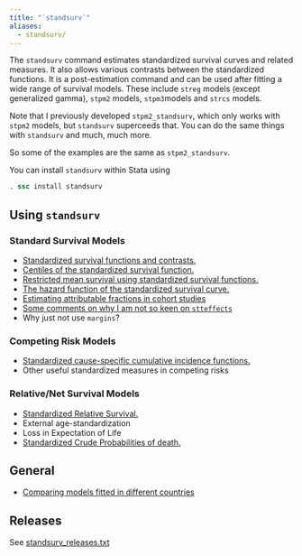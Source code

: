 ```yaml
---
title: "`standsurv`"
aliases:
  - standsurv/
---
```


The `standsurv` command estimates standardized survival curves and related measures. It also allows various contrasts between the standardized functions. It is a post-estimation command and can be used after fitting a wide range of survival models. These include `streg` models (except generalized gamma), `stpm2` models, `stpm3`models and `strcs` models. 

Note that I previously developed `stpm2_standsurv`, which only works with `stpm2` models, but `standsurv` superceeds that. You can do the same things with `standsurv` and much, much more.

So some of the examples are the same as `stpm2_standsurv`. 

You can install `standsurv` within Stata using

```stata
. ssc install standsurv 
```

## Using `standsurv`

### Standard Survival Models
- [Standardized survival functions and contrasts.](/software/standsurv/standardized_survival.qmd)
- [Centiles of the standardized survival function.](/software/standsurv/standardized_survival_centiles.qmd)
- [Restricted mean survival using standardized survival functions.](/software/standsurv/standardized_survival_rmst.qmd)
- [The hazard function of the standardized survival curve.](/software/standsurv/standardized_survival_hazard.qmd)
- [Estimating attributable fractions in cohort studies](/software/standsurv/standardized_survival_AF.qmd)
- [Some comments on why I am not so keen on `stteffects`](/software/standsurv/why_not_stteffects/)
- Why just not use `margins`?

### Competing Risk Models
- [Standardized cause-specific cumulative incidence functions.](/software/standsurv/standardized_cif.qmd)
- Other useful standardized measures in competing risks

### Relative/Net Survival Models 
- [Standardized Relative Survival.](/software/standsurv/standardized_relative_survival.qmd)  
- External age-standardization
- Loss in Expectation of Life
- [Standardized Crude Probabilities of death.](/software/standsurv/standardized_crude_probabilities_of_death.qmd) 

## General
- [Comparing models fitted in different countries](/software/standsurv/models_different_countries.qmd)  

## Releases
See [standsurv_releases.txt](/software/standsurv/standsurv_releases.txt)
